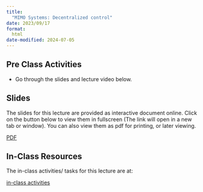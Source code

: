```yaml
---
title: 
  "MIMO Systems: Decentralized control"
date: 2023/09/17
format:
  html
date-modified: 2024-07-05
---
```


## Pre Class Activities

- Go through the slides and lecture video below. 

<!--
- Additional videos to watch

  [But what is a neural network? | Chapter 1, Deep learning](https://youtu.be/aircAruvnKk)

  [Neural Networks Explained in 5 minutes](https://youtu.be/jmmW0F0biz0)
-->    

## Slides

The slides for this lecture are provided as interactive document online. Click
on the button below to view them in fullscreen (The link will open in a new tab
or window). You can also view them as pdf for printing, or later viewing.  

:::{.grid}

<!--
::: {.g-col-1}
[Slides](../../slides/08-decentralized_control/index.qmd){target="_blank" .btn .btn-success .btn-lg role="button"}

:::
-->

::: {.g-col-1}
[PDF](../../slides/08-decentralized_control/08-decentralized_control.pdf){target="_blank" .btn .btn-info .btn-lg role="button"}

:::
:::

<!--

The slides are also placed below for your reference. Use your keypad's
{{< fa arrow-left >}} and {{< fa arrow-right >}} to navigate the slides.

::: {.container style="position: relative;overflow: hidden;width:
100%;min-height:600px;"}
<iframe src="../../slides/08-decentralized_control/"
style="position=absolute;top: 0;left: 0;bottom: 0;right: 0;width:
100%;min-height:600px;"></iframe>
:::


## Videos

## But what is a neural network? | Chapter 1, Deep learning
{{< video https://www.youtube.com/embed/aircAruvnKk) >}}

::: {.panel-tabset}
## Neural Networks Explained in 5 minutes
{{< video https://www.youtube.com/embed/jmmW0F0biz0 >}}

:::


## Lecture notes

Detailed lcture notes are available for this lecture. 
You can browse them by
clicking on the link below. 
You can also download them in various formats from
the link. 

:::{.grid}
::: {.g-col-3}
[Lecture Notes](../../notes/01-recap/index.qmd){.btn .btn-success .btn-lg role="button"}

:::
:::

-->

## In-Class Resources

The in-class activities/ tasks for this lecture are at:

:::{.grid}
::: {.g-col-5}

[in-class activities](../../notes/08-decentralized_control/in-class-activities.qmd){.btn .btn-success .btn-lg role="button"}

:::
:::



